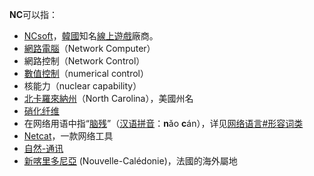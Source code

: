 '''NC'''可以指：
* [[NCsoft|NCsoft]]，[[韓國|韓國]]知名[[線上遊戲|線上遊戲]]廠商。
* [[網路電腦|網路電腦]]（Network Computer）
* 網路控制（Network Control）
* [[數值控制|數值控制]]（numerical control）
* 核能力（nuclear capability）
* [[北卡羅來納州|北卡羅來納州]]（North Carolina），美國州名
* [[硝化纤维|硝化纤维]]
* 在网络用语中指“[[脑残|脑残]]”（[[汉语拼音|汉语拼音]]：'''n'''ǎo '''c'''án），详见[[网络语言#形容词类|网络语言#形容词类]]
* [[Netcat|Netcat]]，一款网络工具
*[[自然-通讯|自然-通讯]]
* [[新喀里多尼亞|新喀里多尼亞]] (Nouvelle-Calédonie)，法國的海外屬地
{{disambig|Cat=二字拉丁字母缩写消歧义|N}}